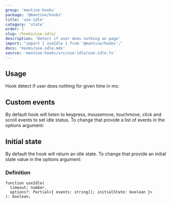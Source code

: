 ```yaml
---
group: 'mantine-hooks'
package: '@mantine/hooks'
title: 'use-idle'
category: 'state'
order: 1
slug: /hooks/use-idle/
description: 'Detect if user does nothing on page'
import: "import { useIdle } from '@mantine/hooks';"
docs: 'hooks/use-idle.mdx'
source: 'mantine-hooks/src/use-idle/use-idle.ts'
---
```



## Usage

Hook detect if user does nothing for given time in ms:

<Demo data={useIdleHook} />

## Custom events

By default hook will listen to keypress, mousemove, touchmove, click and scroll events to set idle status.
To change that provide a list of events in the options argument:

<Demo data={useIdleEvents} />

## Initial state

By default the hook will return an idle state.
To change that provide an initial state value in the options argument:

<Demo data={useIdleInitialState} />

### Definition

```tsx
function useIdle(
  timeout: number,
  options?: Partial<{ events: string[]; initialState: boolean }>
): boolean;
```
